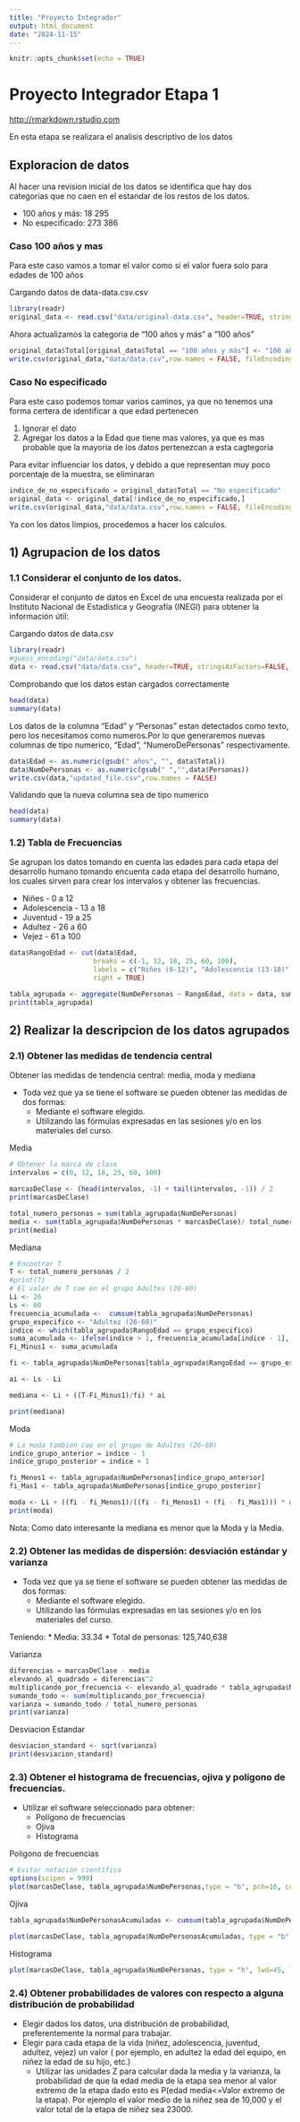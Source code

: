 ```yaml
---
title: "Proyecto Integrador"
output: html_document
date: "2024-11-15"
---
```


```r
knitr::opts_chunk$set(echo = TRUE)
```

# Proyecto Integrador Etapa 1
<http://rmarkdown.rstudio.com>

En esta etapa se realizara el analisis descriptivo de los datos

## Exploracion de datos

Al hacer una revision inicial de los datos se identifica que hay dos categorias que no caen en el estandar de los restos de los datos.

* 100 años y más:   18 295
* No especificado:   273 386

### Caso 100 años y mas

Para este caso vamos a tomar el valor como si el valor fuera solo para edades de 100 años

Cargando datos de data\original-data.csv.csv

```r
library(readr)
original_data <- read.csv("data/original-data.csv", header=TRUE, stringsAsFactors=FALSE, fileEncoding = "ISO-8859-1")
```

Ahora actualizamos la categoria de "100 años y más" a "100 años"

```r
original_data$Total[original_data$Total == "100 años y más"] <- "100 años"
write.csv(original_data,"data/data.csv",row.names = FALSE, fileEncoding = "ISO-8859-1")
```

### Caso No especificado
Para este caso podemos tomar varios caminos, ya que no tenemos una forma certera de identificar a que edad pertenecen

1) Ignorar el dato
2) Agregar los datos a la Edad que tiene mas valores, ya que es mas probable que la mayoria de los datos pertenezcan a esta cagtegoria

Para evitar influenciar los datos, y debido a que representan muy poco porcentaje de la muestra, se eliminaran

```r
indice_de_no_especificado = original_data$Total == "No especificado"
original_data <- original_data[!indice_de_no_especificado,]
write.csv(original_data,"data/data.csv",row.names = FALSE, fileEncoding = "ISO-8859-1")
```

Ya con los datos limpios, procedemos a hacer los calculos.

## 1) Agrupacion de los datos

### 1.1 Considerar el conjunto de los datos.


Considerar el conjunto de datos en Excel de una encuesta realizada por el Instituto Nacional de Estadística y Geografía (INEGI) para obtener la información útil:


Cargando datos de data\data.csv

```r
library(readr)
#guess_encoding("data/data.csv")
data <- read.csv("data/data.csv", header=TRUE, stringsAsFactors=FALSE, fileEncoding = "ISO-8859-1")

```

Comprobando que los datos estan cargados correctamente

```r
head(data)
summary(data)
```

Los datos de la columna "Edad" y "Personas" estan detectados como texto, pero los necesitamos como numeros.Por lo que generaremos nuevas columnas de tipo numerico, "Edad", "NumeroDePersonas" respectivamente.

```r
data$Edad <- as.numeric(gsub(" años", "", data$Total))
data$NumDePersonas <- as.numeric(gsub(" ","",data$Personas))
write.csv(data,"updated_file.csv",row.names = FALSE)
```

Validando que la nueva columna sea de tipo numerico

```r
head(data)
summary(data)
```





### 1.2) Tabla de Frecuencias

Se agrupan los datos tomando en cuenta las edades para cada etapa del desarrollo humano tomando encuenta cada etapa del desarrollo humano, los cuales sirven para crear los intervalos y obtener las frecuencias.

* Niñes - 0 a 12
* Adolescencia - 13 a 18
* Juventud - 19 a 25
* Adultez - 26 a 60
* Vejez - 61 a 100

```r
data$RangoEdad <- cut(data$Edad,
                     breaks = c(-1, 12, 18, 25, 60, 100),
                     labels = c("Niñes (0-12)", "Adolescencia (13-18)", "Juventud (19-25)", "Adultez (26-60)", "Vejez (61-100)"),
                     right = TRUE)

```

```r
tabla_agrupada <- aggregate(NumDePersonas ~ RangoEdad, data = data, sum)
print(tabla_agrupada)

```

## 2) Realizar la descripcion de los datos agrupados

### 2.1) Obtener las medidas de tendencia central

Obtener las medidas de tendencia central: media, moda y mediana

* Toda vez que ya se tiene el software se pueden obtener las medidas de dos formas:
  * Mediante el software elegido.
  * Utilizando las fórmulas expresadas en las sesiones y/o en los materiales del curso.

Media
```r
# Obtener la marca de clase
intervalos = c(0, 12, 18, 25, 60, 100)

marcasDeClase <- (head(intervalos, -1) + tail(intervalos, -1)) / 2
print(marcasDeClase)

total_numero_personas = sum(tabla_agrupada$NumDePersonas)
media <- sum(tabla_agrupada$NumDePersonas * marcasDeClase)/ total_numero_personas
print(media)
```
Mediana
```r
# Encontrar T
T <- total_numero_personas / 2
#print(T)
# El valor de T cae en el grupo Adultes (26-60)
Li <- 26
Ls <- 60
frecuencia_acumulada <-  cumsum(tabla_agrupada$NumDePersonas)
grupo_especifico <- "Adultez (26-60)"
indice <- which(tabla_agrupada$RangoEdad == grupo_especifico)
suma_acumulada <- ifelse(indice > 1, frecuencia_acumulada[indice - 1], 0)
Fi_Minus1 <- suma_acumulada

fi <- tabla_agrupada$NumDePersonas[tabla_agrupada$RangoEdad == grupo_especifico]

ai <- Ls - Li

mediana <- Li + ((T-Fi_Minus1)/fi) * ai

print(mediana)
```

Moda
```r
# La moda tambien cae en el grupo de Adultes (26-60)
indice_grupo_anterior = indice - 1
indice_grupo_posterior = indice + 1

fi_Menos1 <- tabla_agrupada$NumDePersonas[indice_grupo_anterior]
fi_Mas1 <- tabla_agrupada$NumDePersonas[indice_grupo_posterior]

moda <- Li + ((fi - fi_Menos1)/((fi - fi_Menos1) + (fi - fi_Mas1))) * ai
print(moda)
```
Nota: Como dato interesante la mediana es menor que la Moda y la Media.

### 2.2) Obtener las medidas de dispersión: desviación estándar y varianza

* Toda vez que ya se tiene el software se pueden obtener las medidas de dos formas:
  * Mediante el software elegido.
  * Utilizando las fórmulas expresadas en las sesiones y/o en los materiales del curso.


Teniendo:
* Media: 33.34
* Total de personas: 125,740,638


Varianza
```r
diferencias = marcasDeClase - media
elevando_al_quadrado = diferencias^2
multiplicando_por_frecuencia <- elevando_al_quadrado * tabla_agrupada$NumDePersonas
sumando_todo <- sum(multiplicando_por_frecuencia)
varianza = sumando_todo / total_numero_personas
print(varianza)
```
Desviacion Estandar
```r
desviacion_standard <- sqrt(varianza)
print(desviacion_standard)
```
### 2.3) Obtener el histograma de frecuencias, ojiva y polígono de frecuencias.

* Utilizar el software seleccionado para obtener:
  * Polígono de frecuencias
  * Ojiva
  * Histograma


Poligono de frecuencias
```r
# Evitar notación científica
options(scipen = 999)
plot(marcasDeClase, tabla_agrupada$NumDePersonas,type = "b", pch=16, col="blue",xlab = "Marca de clase", ylab = "Frecuencia", main = "Poligono de frecuencias")
```

Ojiva
```r
tabla_agrupada$NumDePersonasAcumuladas <- cumsum(tabla_agrupada$NumDePersonas)

plot(marcasDeClase, tabla_agrupada$NumDePersonasAcumuladas, type = "b", col = "blue", pch=16, lwd = 2 , xlab = "Intervalos", ylab = "Frecuencia acumulada", main = "Ojiva")

```



Histograma
```r
plot(marcasDeClase, tabla_agrupada$NumDePersonas, type = "h", lwd=45, lend=1, col= "blue", xlab = "Intervalos", ylab="Frecuencia", main = "Histograma")
```


### 2.4) Obtener probabilidades de valores con respecto a alguna distribución de probabilidad

* Elegir dados los datos, una distribución de probabilidad, preferentemente la normal para trabajar.
* Elegir para cada etapa de la vida (niñez, adolescencia, juventud, adultez, vejez) un valor ( por ejemplo, en adultez la edad del equipo, en niñez la edad de su hijo, etc.)
  * Utilizar las unidades Z para calcular dada la media y la varianza, la probabilidad de que la edad media de la etapa sea menor al valor extremo de la etapa dado esto es P(edad media<=Valor extremo de la etapa). Por ejemplo el valor medio de la niñez sea de 10,000 y el valor total de la etapa de niñez sea 23000.